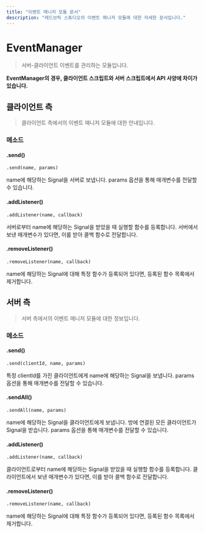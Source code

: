 ```yaml
---
title: "이벤트 매니저 모듈 문서"
description: "레드브릭 스튜디오의 이벤트 매니저 모듈에 대한 자세한 문서입니다."
---
```

# EventManager

> 서버-클라이언트 이벤트를 관리하는 모듈입니다.

**EventManager의 경우, 클라이언트 스크립트와 서버 스크립트에서 API 사양에 차이가 있습니다.**

## 클라이언트 측

> 클라이언트 측에서의 이벤트 매니저 모듈에 대한 안내입니다.

### 메소드

#### .send()

`.send(name, params) `

name에 해당하는 Signal을 서버로 보냅니다. params 옵션을 통해 매개변수를 전달할 수 있습니다.

#### .addListener()

`.addListener(name, callback) `

서버로부터 name에 해당하는 Signal을 받았을 때 실행할 함수를 등록합니다. 서버에서 보낸 매개변수가 있다면, 이를 받아 콜백 함수로 전달합니다.

#### .removeListener()

`.removeListener(name, callback) `

name에 해당하는 Signal에 대해 특정 함수가 등록되어 있다면, 등록된 함수 목록에서 제거합니다.

## 서버 측

> 서버 측에서의 이벤트 매니저 모듈에 대한 정보입니다.

### 메소드

#### .send()

`.send(clientId, name, params) `

특정 clientId를 가진 클라이언트에게 name에 해당하는 Signal을 보냅니다. params 옵션을 통해 매개변수를 전달할 수 있습니다.

#### .sendAll()

`.sendAll(name, params) `

name에 해당하는 Signal을 클라이언트에게 보냅니다. 방에 연결된 모든 클라이언트가 Signal을 받습니다. params 옵션을 통해 매개변수를 전달할 수 있습니다.

#### .addListener()

`.addListener(name, callback) `

클라이언트로부터 name에 해당하는 Signal을 받았을 때 실행할 함수를 등록합니다. 클라이언트에서 보낸 매개변수가 있다면, 이를 받아 콜백 함수로 전달합니다.

#### .removeListener()

`.removeListener(name, callback) `

name에 해당하는 Signal에 대해 특정 함수가 등록되어 있다면, 등록된 함수 목록에서 제거합니다.
